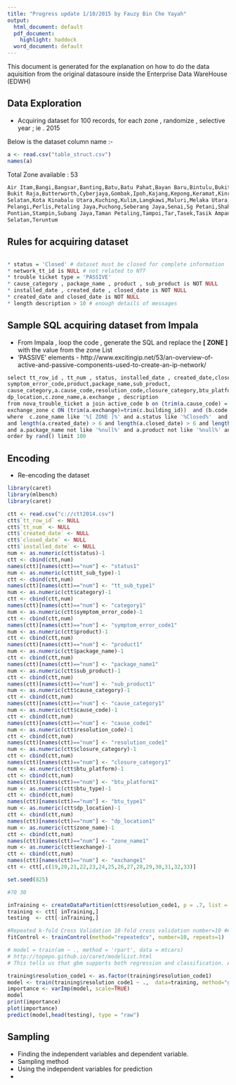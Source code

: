 ```yaml
---
title: "Progress update 1/10/2015 by Fauzy Bin Che Yayah"
output:
  html_document: default
  pdf_document:
    highlight: haddock
  word_document: default
---
```


This document is generated for the explanation on how to do the data aquisition from the original datasoure inside the Enterprise Data WareHouse (EDWH)

## Data Exploration 

* Acquiring dataset for 100 records, for each zone , randomize , selective year ; ie . 2015

Below is the dataset column name :-

```r
a <- read.csv("table_struct.csv")
names(a)
```

Total Zone available :  53

```r
Air Itam,Bangi,Bangsar,Banting,Batu,Batu Pahat,Bayan Baru,Bintulu,Bukit Anggerik,Bukit Mertajam,
Bukit Raja,Butterworth,Cyberjaya,Gombak,Ipoh,Kajang,Kepong,Keramat,Kinrara,Kl Central,Klang,Kota Kinabalu
Selatan,Kota Kinabalu Utara,Kuching,Kulim,Langkawi,Maluri,Melaka Utara,Miri,N. Sembilan Utara,Pandan,
Pelangi,Perlis,Petaling Jaya,Puchong,Seberang Jaya,Senai,Sg Petani,Shah Alam,Sibu,Skudai
Pontian,Stampin,Subang Jaya,Taman Petaling,Tampoi,Tar,Tasek,Tasik Ampang,Tdi,Teluk Intan,Terengganu
Selatan,Teruntum

```

## Rules for acquiring dataset

```r

* status = 'Closed' # dataset must be closed for complete information
* network_tt_id is NULL # not related to NTT
* trouble ticket type = 'PASSIVE' 
* cause_category , package_name , product , sub_product is NOT NULL
* installed_date , created_date , closed_date is NOT NULL
* created_date and closed_date is NOT NULL
* length description > 10 # enough details of messages

```
## Sample SQL acquiring dataset from Impala

* From Impala , loop the code , generate the SQL and replace the **[ ZONE ]** with the value from the zone List
* 'PASSIVE' elements - http://www.excitingip.net/53/an-overview-of-active-and-passive-components-used-to-create-an-ip-network/

```r
select tt_row_id , tt_num , status, installed_date , created_date,closed_date,tt_sub_type,category,
symptom_error_code,product,package_name,sub_product,
cause_category,a.cause_code,resolution_code,closure_category,btu_platform, btu_type,
dp_location,c.zone_name,a.exchange , description
from nova_trouble_ticket a join active_code b on (trim(a.cause_code) = trim(b.cause_code)) join
exchange_zone c ON (trim(a.exchange)=trim(c.building_id))  and (b.code <> 'PASSIVE' )
where  c.zone_name like '%[ ZONE ]%' and a.status like '%Closed%'  and length(a.cause_category) > 1
and length(a.created_date) > 6 and length(a.closed_date) > 6 and length(a.installed_date) > 6
and a.package_name not like '%null%' and a.product not like '%null%' and a.sub_product not like '%null%' and  length(a.description) > 10
order by rand() limit 100 

```


## Encoding

* Re-encoding the dataset

```r

library(caret)
library(mlbench)
library(caret)

ctt <- read.csv("c://ctt2014.csv")
ctt$`tt_row_id` <- NULL
ctt$`tt_num` <- NULL
ctt$`created_date` <- NULL
ctt$`closed_date` <- NULL
ctt$`installed_date` <- NULL
num <- as.numeric(ctt$status)-1
ctt <- cbind(ctt,num)
names(ctt)[names(ctt)=="num"] <- "status1"
num <- as.numeric(ctt$tt_sub_type)-1
ctt <- cbind(ctt,num)
names(ctt)[names(ctt)=="num"] <- "tt_sub_type1"
num <- as.numeric(ctt$category)-1
ctt <- cbind(ctt,num)
names(ctt)[names(ctt)=="num"] <- "category1"
num <- as.numeric(ctt$symptom_error_code)-1
ctt <- cbind(ctt,num)
names(ctt)[names(ctt)=="num"] <- "symptom_error_code1"
num <- as.numeric(ctt$product)-1
ctt <- cbind(ctt,num)
names(ctt)[names(ctt)=="num"] <- "product1"
num <- as.numeric(ctt$package_name)-1
ctt <- cbind(ctt,num)
names(ctt)[names(ctt)=="num"] <- "package_name1"
num <- as.numeric(ctt$sub_product)-1
ctt <- cbind(ctt,num)
names(ctt)[names(ctt)=="num"] <- "sub_product1"
num <- as.numeric(ctt$cause_category)-1
ctt <- cbind(ctt,num)
names(ctt)[names(ctt)=="num"] <- "cause_category1"
num <- as.numeric(ctt$cause_code)-1
ctt <- cbind(ctt,num)
names(ctt)[names(ctt)=="num"] <- "cause_code1"
num <- as.numeric(ctt$resolution_code)-1
ctt <- cbind(ctt,num)
names(ctt)[names(ctt)=="num"] <- "resolution_code1"
num <- as.numeric(ctt$closure_category)-1
ctt <- cbind(ctt,num)
names(ctt)[names(ctt)=="num"] <- "closure_category1"
num <- as.numeric(ctt$btu_platform)-1
ctt <- cbind(ctt,num)
names(ctt)[names(ctt)=="num"] <- "btu_platform1"
num <- as.numeric(ctt$btu_type)-1
ctt <- cbind(ctt,num)
names(ctt)[names(ctt)=="num"] <- "btu_type1"
num <- as.numeric(ctt$dp_location)-1
ctt <- cbind(ctt,num)
names(ctt)[names(ctt)=="num"] <- "dp_location1"
num <- as.numeric(ctt$zone_name)-1
ctt <- cbind(ctt,num)
names(ctt)[names(ctt)=="num"] <- "zone_name1"
num <- as.numeric(ctt$exchange)-1
ctt <- cbind(ctt,num)
names(ctt)[names(ctt)=="num"] <- "exchange1"
ctt <- ctt[,c(19,20,21,22,23,24,25,26,27,28,29,30,31,32,33)]

set.seed(825)

#70 30 

inTraining <- createDataPartition(ctt$resolution_code1, p = .7, list = FALSE)
training <- ctt[ inTraining,]
testing  <- ctt[-inTraining,]

#Repeated k-fold Cross Validation 10-fold cross validation number=10 ## 10-fold CV  ## repeated ten times
fitControl <- trainControl(method="repeatedcv", number=10, repeats=1)

# model = train(am ~ ., method = 'rpart', data = mtcars)
# http://topepo.github.io/caret/modelList.html
# This tells us that gbm supports both regression and classification. As this is a binary classification, we need to force gbm into using the classification mode. We do this by changing the outcome variable to a factor (we use a copy of the outcome as we'll need the original one for our next model):

training$resolution_code1 <- as.factor(training$resolution_code1)
model <- train(training$resolution_code1 ~ .,  data=training, method="gbm", trControl=fitControl , verbose = FALSE)
importance <- varImp(model, scale=TRUE)
model
print(importance)
plot(importance)
predict(model,head(testing), type = "raw")


```

## Sampling

* Finding the independent variables and dependent variable.
* Sampling method
* Using the independent variables for prediction
* 






